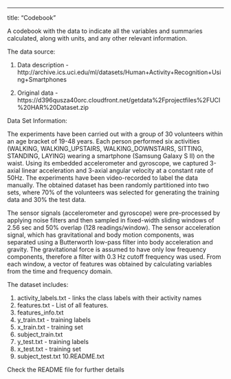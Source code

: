 ---
title: "Codebook"


A codebook with the data to indicate all the variables and summaries calculated, along with units, and any other relevant information.

The data source: 

1. Data description - http://archive.ics.uci.edu/ml/datasets/Human+Activity+Recognition+Using+Smartphones

2. Original data - https://d396qusza40orc.cloudfront.net/getdata%2Fprojectfiles%2FUCI%20HAR%20Dataset.zip

Data Set Information:

The experiments have been carried out with a group of 30 volunteers within an age bracket of 19-48 years. Each person performed six activities (WALKING, WALKING_UPSTAIRS, WALKING_DOWNSTAIRS, SITTING, STANDING, LAYING) wearing a smartphone (Samsung Galaxy S II) on the waist. Using its embedded accelerometer and gyroscope, we captured 3-axial linear acceleration and 3-axial angular velocity at a constant rate of 50Hz. The experiments have been video-recorded to label the data manually. The obtained dataset has been randomly partitioned into two sets, where 70% of the volunteers was selected for generating the training data and 30% the test data.

The sensor signals (accelerometer and gyroscope) were pre-processed by applying noise filters and then sampled in fixed-width sliding windows of 2.56 sec and 50% overlap (128 readings/window). The sensor acceleration signal, which has gravitational and body motion components, was separated using a Butterworth low-pass filter into body acceleration and gravity. The gravitational force is assumed to have only low frequency components, therefore a filter with 0.3 Hz cutoff frequency was used. From each window, a vector of features was obtained by calculating variables from the time and frequency domain.


The dataset includes:
  
 1. activity_labels.txt - links the class labels with their activity names
 2. features.txt - List of all features.
 3. features_info.txt
 4. y_train.txt - training labels
 5. x_train.txt - training set
 6. subject_train.txt
 7. y_test.txt - training labels
 8. x_test.txt - training set
 9. subject_test.txt
 10.README.txt


Check the README file for further details 

